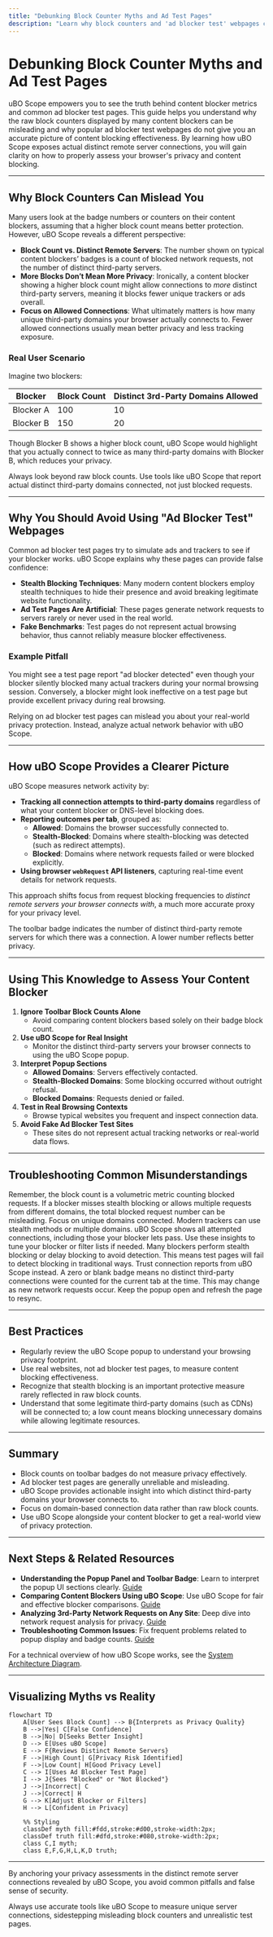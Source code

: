 ```yaml
---
title: "Debunking Block Counter Myths and Ad Test Pages"
description: "Learn why block counters and 'ad blocker test' webpages can mislead, and how uBO Scope offers a factual alternative for privacy assessment. This page guides users on interpreting results and avoiding false confidence in common browser metrics."
---
```


# Debunking Block Counter Myths and Ad Test Pages

uBO Scope empowers you to see the truth behind content blocker metrics and common ad blocker test pages. This guide helps you understand why the raw block counters displayed by many content blockers can be misleading and why popular ad blocker test webpages do not give you an accurate picture of content blocking effectiveness. By learning how uBO Scope exposes actual distinct remote server connections, you will gain clarity on how to properly assess your browser's privacy and content blocking.

---

## Why Block Counters Can Mislead You

Many users look at the badge numbers or counters on their content blockers, assuming that a higher block count means better protection. However, uBO Scope reveals a different perspective:

- **Block Count vs. Distinct Remote Servers**: The number shown on typical content blockers’ badges is a count of blocked network requests, not the number of distinct third-party servers.
- **More Blocks Don’t Mean More Privacy**: Ironically, a content blocker showing a higher block count might allow connections to *more* distinct third-party servers, meaning it blocks fewer unique trackers or ads overall.
- **Focus on Allowed Connections**: What ultimately matters is how many unique third-party domains your browser actually connects to. Fewer allowed connections usually mean better privacy and less tracking exposure.

### Real User Scenario

Imagine two blockers:

| Blocker | Block Count | Distinct 3rd-Party Domains Allowed |
|---------|-------------|------------------------------------|
| Blocker A | 100 | 10 |
| Blocker B | 150 | 20 |

Though Blocker B shows a higher block count, uBO Scope would highlight that you actually connect to twice as many third-party domains with Blocker B, which reduces your privacy.

<Tip>
Always look beyond raw block counts. Use tools like uBO Scope that report actual distinct third-party domains connected, not just blocked requests.
</Tip>

---

## Why You Should Avoid Using "Ad Blocker Test" Webpages

Common ad blocker test pages try to simulate ads and trackers to see if your blocker works. uBO Scope explains why these pages can provide false confidence:

- **Stealth Blocking Techniques**: Many modern content blockers employ stealth techniques to hide their presence and avoid breaking legitimate website functionality.
- **Ad Test Pages Are Artificial**: These pages generate network requests to servers rarely or never used in the real world.
- **Fake Benchmarks**: Test pages do not represent actual browsing behavior, thus cannot reliably measure blocker effectiveness.

### Example Pitfall

You might see a test page report "ad blocker detected" even though your blocker silently blocked many actual trackers during your normal browsing session. Conversely, a blocker might look ineffective on a test page but provide excellent privacy during real browsing.

<Warning>
Relying on ad blocker test pages can mislead you about your real-world privacy protection. Instead, analyze actual network behavior with uBO Scope.
</Warning>

---

## How uBO Scope Provides a Clearer Picture

uBO Scope measures network activity by:

- **Tracking all connection attempts to third-party domains** regardless of what your content blocker or DNS-level blocking does.
- **Reporting outcomes per tab**, grouped as:
  - **Allowed**: Domains the browser successfully connected to.
  - **Stealth-Blocked**: Domains where stealth-blocking was detected (such as redirect attempts).
  - **Blocked**: Domains where network requests failed or were blocked explicitly.
- **Using browser `webRequest` API listeners**, capturing real-time event details for network requests.

This approach shifts focus from request blocking frequencies to *distinct remote servers your browser connects with*, a much more accurate proxy for your privacy level.

<Info>
The toolbar badge indicates the number of distinct third-party remote servers for which there was a connection. A lower number reflects better privacy.
</Info>

---

## Using This Knowledge to Assess Your Content Blocker

1. **Ignore Toolbar Block Counts Alone**
   - Avoid comparing content blockers based solely on their badge block count.
2. **Use uBO Scope for Real Insight**
   - Monitor the distinct third-party servers your browser connects to using the uBO Scope popup.
3. **Interpret Popup Sections**
   - **Allowed Domains**: Servers effectively contacted.
   - **Stealth-Blocked Domains**: Some blocking occurred without outright refusal.
   - **Blocked Domains**: Requests denied or failed.
4. **Test in Real Browsing Contexts**
   - Browse typical websites you frequent and inspect connection data.
5. **Avoid Fake Ad Blocker Test Sites**
   - These sites do not represent actual tracking networks or real-world data flows.

---

## Troubleshooting Common Misunderstandings

<AccordionGroup title="Troubleshooting and Tips for Debunking Myths">
<Accordion title="Block Count Still Seems Important">
Remember, the block count is a volumetric metric counting blocked requests. If a blocker misses stealth blocking or allows multiple requests from different domains, the total blocked request number can be misleading. Focus on unique domains connected.
</Accordion>
<Accordion title="Why Are Some Domains Listed Even When I Use a Content Blocker?">
Modern trackers can use stealth methods or multiple domains. uBO Scope shows all attempted connections, including those your blocker lets pass. Use these insights to tune your blocker or filter lists if needed.
</Accordion>
<Accordion title="Ad Blocker Test Page Shows I’m Not Blocked But I Use a Blocker">
Many blockers perform stealth blocking or delay blocking to avoid detection. This means test pages will fail to detect blocking in traditional ways. Trust connection reports from uBO Scope instead.
</Accordion>
<Accordion title="Toolbar Badge Is Blank or Zero Sometimes">
A zero or blank badge means no distinct third-party connections were counted for the current tab at the time. This may change as new network requests occur. Keep the popup open and refresh the page to resync.
</Accordion>
</AccordionGroup>

---

## Best Practices

- Regularly review the uBO Scope popup to understand your browsing privacy footprint.
- Use real websites, not ad blocker test pages, to measure content blocking effectiveness.
- Recognize that stealth blocking is an important protective measure rarely reflected in raw block counts.
- Understand that some legitimate third-party domains (such as CDNs) will be connected to; a low count means blocking unnecessary domains while allowing legitimate resources.

---

## Summary

- Block counts on toolbar badges do not measure privacy effectively.
- Ad blocker test pages are generally unreliable and misleading.
- uBO Scope provides actionable insight into which distinct third-party domains your browser connects to.
- Focus on domain-based connection data rather than raw block counts.
- Use uBO Scope alongside your content blocker to get a real-world view of privacy protection.

---

## Next Steps & Related Resources

- **Understanding the Popup Panel and Toolbar Badge**: Learn to interpret the popup UI sections clearly. [Guide](./understanding-popup-and-badge.md)
- **Comparing Content Blockers Using uBO Scope**: Use uBO Scope for fair and effective blocker comparisons. [Guide](./comparing-blockers.md)
- **Analyzing 3rd-Party Network Requests on Any Site**: Deep dive into network request analysis for privacy. [Guide](./analyzing-3rd-party-requests.md)
- **Troubleshooting Common Issues**: Fix frequent problems related to popup display and badge counts. [Guide](../../getting-started/first-steps-and-troubleshooting/troubleshooting-common-issues.md)

For a technical overview of how uBO Scope works, see the [System Architecture Diagram](../../overview/understanding-architecture-concepts/system-architecture-diagram.md).

---

## Visualizing Myths vs Reality

```mermaid
flowchart TD
    A[User Sees Block Count] --> B{Interprets as Privacy Quality}
    B -->|Yes| C[False Confidence]
    B -->|No| D[Seeks Better Insight]
    D --> E[Uses uBO Scope]
    E --> F{Reviews Distinct Remote Servers}
    F -->|High Count| G[Privacy Risk Identified]
    F -->|Low Count| H[Good Privacy Level]
    C --> I[Uses Ad Blocker Test Page]
    I --> J{Sees "Blocked" or "Not Blocked"}
    J -->|Incorrect| C
    J -->|Correct| H
    G --> K[Adjust Blocker or Filters]
    H --> L[Confident in Privacy]

    %% Styling
    classDef myth fill:#fdd,stroke:#d00,stroke-width:2px;
    classDef truth fill:#dfd,stroke:#080,stroke-width:2px;
    class C,I myth;
    class E,F,G,H,L,K,D truth;
```

---

By anchoring your privacy assessments in the distinct remote server connections revealed by uBO Scope, you avoid common pitfalls and false sense of security.

<Check>
Always use accurate tools like uBO Scope to measure unique server connections, sidestepping misleading block counters and unrealistic test pages.
</Check>
